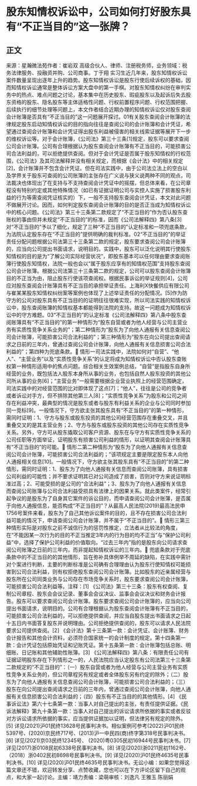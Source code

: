 # 股东知情权诉讼中，公司如何打好股东具有“不正当目的”这一张牌？
## 正文
来源：星瀚微法苑作者：崔岩双  高级合伙人、律师、注册税务师，业务领域：税务法律服务、投融资并购、公司商事。丁于翔 实习生近几年来，股东知情权诉讼案件数量呈现出逐年上升的趋势。股东知情权诉讼是股东行使后续诉权的基础，因而知情权诉讼通常是整体诉讼方案大盘中的第一手棋。对股东知情权纠纷在审判实务中的热点、难点问题之讨论，基本集中在历史股东、瑕疵股东以及起诉后失去股东资格的股东、隐名股东等主体适格性问题、行权前置程序问题、行权范围把握、后续执行的细节处理等问题上，本文作者结合近期办理的知情权诉讼仅对股东查阅会计账簿是否具有“不正当目的”这一问题展开探讨。01有关股东查阅会计账簿的法律规定股东启动知情权诉讼的目的指向往往是查阅公司的会计账簿和会计凭证，希望通过查阅会计账簿和会计凭证得出股东利益被侵害的相关线索证据等展开下一步的维权诉讼等。对于会计账簿，《公司法》第三十三条[1]规定，股东可以要求查阅公司会计账簿。公司有合理根据认为股东查阅会计账簿有不正当目的，可能损害公司合法利益的，可以拒绝提供查阅。但对于会计凭证是否属于股东知情权的行权范围，《公司法》及其司法解释并没有相关规定，而根据《会计法》中的相关规定[2]，会计账簿并不包含会计凭证。但在司法实践中，由于公司法立法上的空白以及学界关于股东可查阅的公司账簿的主张存在广义说与狭义说两种不同的观点，司法裁决也体现出了在支持与不支持查阅会计凭证中的摇摆，但总体来看，在公司章程没有特别约定或其他特殊情况（如已有证据证明公司与实控人实施了损害股东利益的行为等需查阅凭证核实的）下，一般不支持股东查阅会计凭证，本文对此问题不做展开讨论。因而，如何判定股东查阅会计账簿的目的是否正当成为知情权诉讼中的核心问题。《公司法》第三十三条第二款规定了“不正当目的”作为否认股东查账权的事由但并未规定“不正当目的”的标准，因而《公司法解释四》第八条[3]对“不正当目的”予以了细化，规定了三种“不正当目的”认定标准和一项兜底条款，为法院认定股东存在“不正当目的”提供明确的裁判标准。02“不正当目的”的举证责任分配问题根据公司法第三十三条第二款的规定，股东要求查阅公司会计账簿的，应当向公司提出书面请求，说明目的。实践中，股东可以泛化说明其行使股东知情权的目的是为“了解公司实际经营状况”，即股东基本可以任何理由要求查阅账簿行使股东知情权，法院一般也会以“属于股东应享有的知情权范围”支持股东查阅公司会计账簿。根据公司法第三十三条第二款的规定，公司可以股东查阅会计账簿目的不正当为由，阻止股东行使该项查阅权。根据民事诉讼的举证规则[4]，公司应对股东查阅会计账簿具有不正当目的承担举证责任。上海利X快餐供应有限公司与崔某某股东知情权纠纷案等案例也体现了上述举证责任的分配情况。[5]作为防守方的公司对股东具有不正当目的的证明往往很难实现，所以司法实践的知情权诉讼中，股东查阅账簿的知情权基本都能得到法院的支持。故这一问题成为知情权诉讼中的守方难题。03“不正当目的”的认定标准《公司法解释四》第八条中股东查阅账簿具有“不正当目的”的第一种情形为“股东自营或者为他人经营与公司主营业务有实质性竞争关系业务的”；第二种情形为“股东为了向他人通报有关信息查阅公司会计账簿，可能损害公司合法利益的”；第三种情形为“股东在向公司提出查阅请求之日前的三年内，曾通过查阅公司会计账簿，向他人通报有关信息损害公司合法利益的”；第四种为兜底条款。🔹 情形一司法实践中，法院如何对“自营”、“他人”、“主营业务”以及“实质性竞争关系”的认定将成为知情权诉讼中否认股东查账权第一种情形适用中的焦点问题。综合相关生效案例总结，“自营”是指股东自身所经营的业务，既包括法人股东本身所从事的业务，也包括自然人股东投资的其他公司所从事的业务[6]；“主营业务”一般需要根据企业营业执照上的经营范围确定，司法实践中的对经营范围的比对即体现了这点[7]；“他人”，往往是公司的竞争者或者诉讼对手方，但不排除其他第三人[8]；“实质性竞争关系”为股东和公司之间存在利益冲突，最典型的情况是股东或者与股东有利益关系的企业与公司同时参加同一竞标[9]。一般情况下，守方欲主张其股东具有“不正当目的”的第一种情形，需同时证明：1、守方与股东或股东投资的其他公司经营范围存在重叠交叉，并且重叠交叉的是其主营业务；2、守方与股东或股东投资的其他公司存在实质性竞争关系。另外，守方可从股东撬取公司客户资源、股东在与守方有实质性竞争关系的公司任职等方面举证，证明股东有损害公司利益的情形，以证明其查阅会计账簿具有“不正当目的”的可能。🔹 情形二第二种情形为“股东为了向他人通报有关信息查阅公司会计账簿，可能损害公司合法利益的；”该项规定主要是限定股东本人向他人通报相关信息[10]。一般情况下，守方欲主张其股东具有“不正当目的”的第二种情形，需同时证明：1、股东为了向他人通报有关信息而查阅公司账簿，具有损害公司利益的可能性；并不要求证明其已对公司造成了损害，否则对守方来说证明标准过高；2、可能受损的是公司的“合法利益”；3、股东为了向他人通报有关信息而查阅公司账簿与公司合法利益受损具有法律上的因果关系。就此类案件，经常引起争议的是股东为了自身其它案件的诉讼目的，而申请查阅公司会计账簿，是否属于向他人通报信息，能否构成“不正当目的”？从最高人民法院(2019)最高法民申1756号案件来看，股东为了自己其他诉讼案件的目的，且不存在损害公司合法利益可能的情况下，申请查阅公司会计账簿，并不属于“不正当目的”。🔹 情形三第三种情形实际是对股东之前不诚信行为的惩罚性推定，立法者从比较法的角度，在“不能因某一次行为的目的不正当推定3年内的行为目的均不正当”与“保护公司利益”中，选择了保护公司利益的价值取向。“过去三年内”指的是股东向公司请求查阅公司账簿之日前的三年内，而非提起知情权诉讼的三年内。🔹 兜底条款对于兜底条款中的不正当目的的其他情形，旨在弥补具体例举不周延的缺陷，在实践中需针对个案进行判断，主要的判断标准是公司确有合理理由认为股东行使知情权可能损害到公司合法利益，则有权拒绝股东查阅公司会计账簿。比如股东的近亲属经营与股东所在公司同类业务与公司存在市场竞争关系时，股东要求查阅公司会计账簿，可能损害公司合法利益等。注释：[1] 《公司法》第三十三条：股东有权查阅、复制公司章程、股东会会议记录、董事会会议决议、监事会会议决议和财务会计报告。股东可以要求查阅公司会计账簿。股东要求查阅公司会计账簿的，应当向公司提出书面请求，说明目的。公司有合理根据认为股东查阅会计账簿有不正当目的，可能损害公司合法利益的，可以拒绝提供查阅，并应当自股东提出书面请求之日起十五日内书面答复股东并说明理由。公司拒绝提供查阅的，股东可以请求人民法院要求公司提供查阅。[2] 《会计法》第十三条第一款：会计凭证、会计账簿、财务会计报告和其他会计资料，必须符合国家统一的会计制度的规定。第十四条第一款：会计凭证包括原始凭证和记账凭证。第十五条第一款：会计账簿包括总账、明细账、日记账和其他辅助性账簿。[3] 《公司法解释四》第八条：有限责任公司有证据证明股东存在下列情形之一的，人民法院应当认定股东有公司法第三十三条第二款规定的“不正当目的”：（一）股东自营或者为他人经营与公司主营业务有实质性竞争关系业务的，但公司章程另有规定或者全体股东另有约定的除外；（二）股东为了向他人通报有关信息查阅公司会计账簿，可能损害公司合法利益的；（三）股东在向公司提出查阅请求之日前的三年内，曾通过查阅公司会计账簿，向他人通报有关信息损害公司合法利益的；（四）股东有不正当目的的其他情形。[4] 《民事诉讼法》第六十七条第一款：当事人对自己提出的主张，有责任提供证据。《民诉法解释》第九十条第一款：当事人对自己提出的诉讼请求所依据的事实或者反驳对方诉讼请求所依据的事实，应当提供证据加以证明，但法律另有规定的除外。[5] 详见(2021)沪01民终13628号民事判决书。相似案例可参考(2022)沪01民终5397号、(2020)京民终717号、(2013)沪一中民四(商)终字第318号民事判决书。[6] 详见(2021)京03民终12345号、 (2020)粤0305民初16944号民事判决书。[7] 详见(2017)浙0108民初6338号民事判决书。[8] 详见(2020)浙0211民初1162号、（2018）浙0402民初8698号民事判决书。[9] 详见(2020)沪01民终4635号民事判决书。[10] 详见(2020)沪01民终4635号民事判决书。无讼小编：如果您觉得这篇文章还不错，欢迎转发分享、点赞收藏，您也可以在下方评论区留下自己的观点，和大家一起讨论。主编：靖力责编：梁萌审核：刘逸凡 王雅玉 陈丽娟